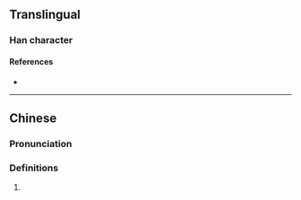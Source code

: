 {{character info/new}}
==Translingual==

===Han character===
{{Han char|rn=101|rad=用|as=04|sn=9|four=27227|canj=PHBQ|ids=⿱勿用}}

====References====
* {{Han ref|kx=0756.051|hdz=10259.060|uh=752E|ud=29998|bh=CFD9|bd=53209}}

----

==Chinese==
{{zh-forms}}

===Pronunciation===
{{zh-pron
|m=fèng
|c=fung6
|w=3von
|cat=
}}

===Definitions===
{{zh-hanzi}}

# {{n-g|Phonetic fusion of {{l|zh|勿用|}} (“needn't”).}}